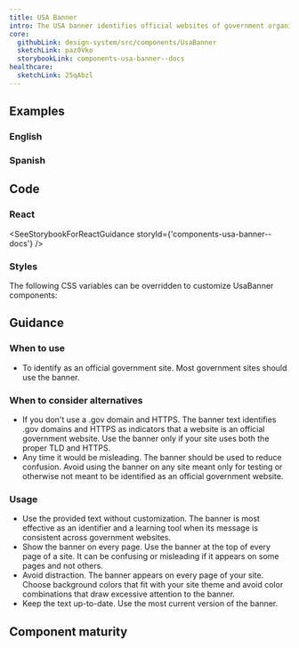 ```yaml
---
title: USA Banner
intro: The USA banner identifies official websites of government organizations in the United States. It also helps visitors understand how to tell that a website is both official and secure.
core:
  githubLink: design-system/src/components/UsaBanner
  sketchLink: paz0Vko
  storybookLink: components-usa-banner--docs
healthcare:
  sketchLink: 25qAbzl
---
```


## Examples

### English

<StorybookExample
  componentName="english USA banner"
  storyId="components-usa-banner--english-banner"
  minHeight={250}
/>

### Spanish

<StorybookExample
  componentName="spanish USA banner"
  sourceFilePath="components/UsaBanner/UsaBanner.tsx"
  storyId="components-usa-banner--spanish-banner"
  minHeight={250}
/>

## Code

### React

<SeeStorybookForReactGuidance storyId={'components-usa-banner--docs'} />

### Styles

The following CSS variables can be overridden to customize UsaBanner components:

<ComponentThemeOptions componentname="usa-banner" />

## Guidance

### When to use

- To identify as an official government site. Most government sites should use the banner.

### When to consider alternatives

- If you don't use a .gov domain and HTTPS. The banner text identifies .gov domains and HTTPS as indicators that a website is an official government website. Use the banner only if your site uses both the proper TLD and HTTPS.
- Any time it would be misleading. The banner should be used to reduce confusion. Avoid using the banner on any site meant only for testing or otherwise not meant to be identified as an official government website.

### Usage

- Use the provided text without customization. The banner is most effective as an identifier and a learning tool when its message is consistent across government websites.
- Show the banner on every page. Use the banner at the top of every page of a site. It can be confusing or misleading if it appears on some pages and not others.
- Avoid distraction. The banner appears on every page of your site. Choose background colors that fit with your site theme and avoid color combinations that draw excessive attention to the banner.
- Keep the text up-to-date. Use the most current version of the banner.

## Component maturity

<MaturityChecklist
  a11yStandards={true}
  color={true}
  forcedColors={false}
  screenReaders={true}
  keyboardNavigable={true}
  storybook={true}
  responsive={true}
  spanish={true}
  completeUiKit={false}
  responsiveUiKit={false}
  tokensInCode={true}
  tokensInSketch={true}
/>
